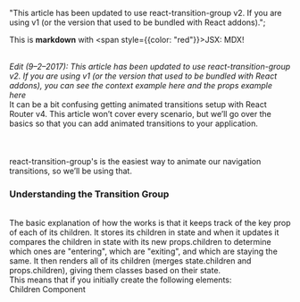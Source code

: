 
  "This article has been updated to use react-transition-group v2. If you are using v1 (or the version that used to be bundled with React addons).";

<PostHeader title={title} subTitle={subTitle} />

This is **markdown** with <span style={{color: "red"}}>JSX</span>: MDX!

<br />
<i>
  Edit (9–2–2017): This article has been updated to use react-transition-group
  v2. If you are using v1 (or the version that used to be bundled with React
  addons), you can see the context example here and the props example here
</i>

<br />
It can be a bit confusing getting animated transitions setup with React Router v4.
This article won’t cover every scenario, but we’ll go over the basics so that you
can add animated transitions to your application.
<br />
<br />

<div style={{ display: "flex", justifyContent: "center", padding: "25px" }}>
  <PostThumbnail title={title} desc={desc} />
</div>

<br />
<br />
react-transition-group's is the easiest way to animate our navigation
transitions, so we’ll be using that.

<br />

### Understanding the Transition Group

<br />
The basic explanation of how the works is that it keeps track of the key prop of
each of its children. It stores its children in state and when it updates it compares
the children in state with its new props.children to determine which ones are "entering",
which are "exiting", and which are staying the same. It then renders all of its children
(merges state.children and props.children), giving them classes based on their state.

<br />
This means that if you initially create the following elements:

<br />
Children Component
